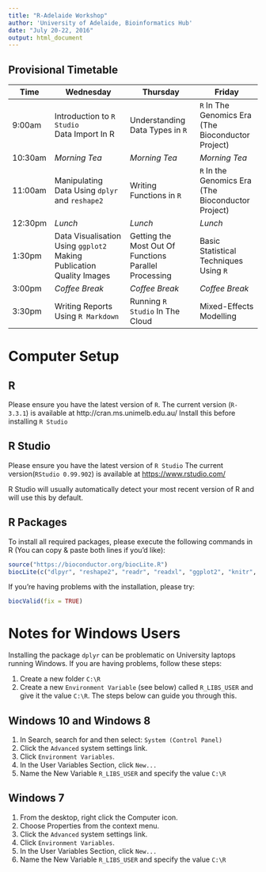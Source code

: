 ```yaml
---
title: "R-Adelaide Workshop"
author: 'University of Adelaide, Bioinformatics Hub'
date: "July 20-22, 2016"
output: html_document
---
```


## Provisional Timetable

| **Time**   | **Wednesday**                          | **Thursday**                      | **Friday**                   |
| ------ | ---------------------------------- | ----------------------------- | ------------------------- |
|9:00am  | Introduction to `R Studio` <br> Data Import In R  | Understanding Data Types in `R` | `R` In The Genomics Era <br> (The Bioconductor Project) |  
|10:30am | *Morning Tea*                      | *Morning Tea*                   | *Morning Tea*                    |
|11:00am | Manipulating Data Using `dplyr` and `reshape2` | Writing Functions in `R`        | `R` In the Genomics Era <br> (The Bioconductor Project)  |
|12:30pm | *Lunch*                            | *Lunch*                         | *Lunch*                          |
|1:30pm  | Data Visualisation Using `ggplot2` <br> Making Publication Quality Images | Getting the Most Out Of Functions <br> Parallel Processing | Basic Statistical Techniques Using `R`             |
|3:00pm  | *Coffee Break*                     | *Coffee Break*                | *Coffee Break*                 |
|3:30pm  | Writing Reports Using `R Markdown` | Running `R Studio` In The Cloud | Mixed-Effects Modelling |

# Computer Setup

## R

Please ensure you have the latest version of `R`.
The current version (`R-3.3.1`) is available at http://cran.ms.unimelb.edu.au/
Install this before installing `R Studio`


## R Studio
Please ensure you have the latest version of `R Studio`
The current version(`RStudio 0.99.902`) is available at [https://www.rstudio.com/](https://www.rstudio.com/products/rstudio/download/)

R Studio will usually automatically detect your most recent version of R and will use this by default.

## R Packages
To install all required packages, please execute the following commands in R (You can copy & paste both lines if you'd like):
```r
source("https://bioconductor.org/biocLite.R")
biocLite(c("dlpyr", "reshape2", "readr", "readxl", "ggplot2", "knitr", "parallel", "snow", "biomaRt", "GenomicRanges", "nlme", "lme4", "lattice", "MASS", "rmarkdown", "lmerTest", "car"))
```

If you're having problems with the installation, please try:
```r
biocValid(fix = TRUE)
```


# Notes for Windows Users

Installing the package `dplyr` can be problematic on University laptops running Windows.
If you are having problems, follow these steps:

1. Create a new folder `C:\R`  
2. Create a new `Environment Variable` (see below) called `R_LIBS_USER` and give it the value `C:\R`.
The steps below can guide you through this.

## Windows 10 and Windows 8

1. In Search, search for and then select: `System (Control Panel)`
2. Click the `Advanced` system settings link.
3. Click `Environment Variables`. 
4. In the User Variables Section, click `New...`
5. Name the New Variable `R_LIBS_USER` and specify the value `C:\R`

## Windows 7

1. From the desktop, right click the Computer icon.
2. Choose Properties from the context menu.
3. Click the `Advanced` system settings link.
4. Click `Environment Variables`. 
5. In the User Variables Section, click `New...`
6. Name the New Variable `R_LIBS_USER` and specify the value `C:\R`


